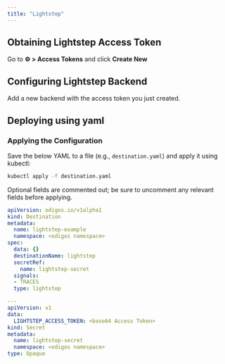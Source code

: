 ```yaml
---
title: "Lightstep"
---
```


## Obtaining Lightstep Access Token

Go to **⚙️ > Access Tokens** and click **Create New**

## Configuring Lightstep Backend

Add a new backend with the access token you just created.


## Deploying using yaml

### Applying the Configuration
Save the below YAML to a file (e.g., `destination.yaml`) and apply it using kubectl:

```bash
kubectl apply -f destination.yaml
```
Optional fields are commented out; be sure to uncomment any relevant fields before applying.


```yaml
apiVersion: odigos.io/v1alpha1
kind: Destination
metadata:
  name: lightstep-example
  namespace: <odigos namespace>
spec:
  data: {}
  destinationName: lightstep
  secretRef:
    name: lightstep-secret
  signals:
  - TRACES
  type: lightstep

---
apiVersion: v1
data:
  LIGHTSTEP_ACCESS_TOKEN: <base64 Access Token>
kind: Secret
metadata:
  name: lightstep-secret
  namespace: <odigos namespace>
type: Opaque
```